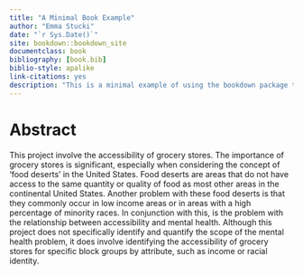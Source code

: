 ```yaml
--- 
title: "A Minimal Book Example"
author: "Emma Stucki"
date: "`r Sys.Date()`"
site: bookdown::bookdown_site
documentclass: book
bibliography: [book.bib]
biblio-style: apalike
link-citations: yes
description: "This is a minimal example of using the bookdown package to write a book. The output format for this example is bookdown::gitbook."
---
```


# Abstract
This project involve the accessibility of grocery stores. The importance of grocery stores is significant, especially when considering the concept of 'food deserts' in the United States. Food deserts are areas that do not have access to the same quantity or quality of food as most other areas in the continental United States. Another problem with these food deserts is that they commonly occur in low income areas or in areas with a high percentage of minority races. In conjunction with this, is the problem with the relationship between accessibility and mental health. Although this project does not specifically identify and quantify the scope of the mental health problem, it does involve identifying the accessibility of grocery stores for specific block groups by attribute, such as income or racial identity.  


